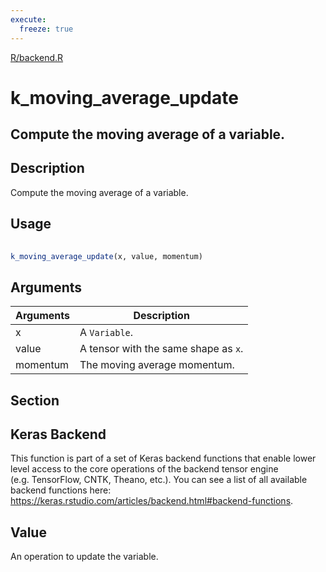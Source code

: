 ```yaml
---
execute:
  freeze: true
---
```


[R/backend.R](https://github.com/rstudio/keras//blob/main/R/backend.R#L1788) 

# k_moving_average_update

## Compute the moving average of a variable.

## Description
 Compute the moving average of a variable. 


## Usage
```r
 
k_moving_average_update(x, value, momentum) 
```

## Arguments
|Arguments|Description|
|---|---|
| x | A `Variable`. |
| value | A tensor with the same shape as `x`. |
| momentum | The moving average momentum. |


## Section

## Keras Backend

   This function is part of a set of Keras backend functions that enable lower level access to the core operations of the backend tensor engine (e.g. TensorFlow, CNTK, Theano, etc.).  You can see a list of all available backend functions here: [https://keras.rstudio.com/articles/backend.html#backend-functions](https://keras.rstudio.com/articles/backend.html#backend-functions). 

## Value
 An operation to update the variable. 




